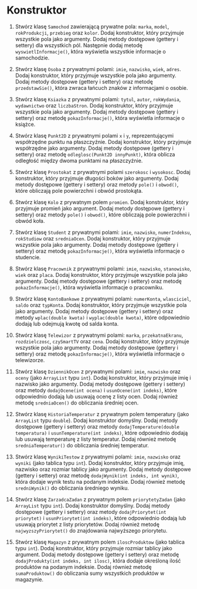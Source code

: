 # Konstruktor

1. Stwórz klasę `Samochod` zawierającą prywatne pola: `marka`, `model`, `rokProdukcji`, `przebieg` oraz `kolor`. Dodaj konstruktor, który przyjmuje wszystkie pola jako argumenty. Dodaj metody dostępowe (gettery i settery) dla wszystkich pól. Następnie dodaj metodę `wyswietlInformacje()`, która wyświetla wszystkie informacje o samochodzie.

2. Stwórz klasę `Osoba` z prywatnymi polami: `imie`, `nazwisko`, `wiek`, `adres`. Dodaj konstruktor, który przyjmuje wszystkie pola jako argumenty. Dodaj metody dostępowe (gettery i settery) oraz metodę `przedstawSie()`, która zwraca łańcuch znaków z informacjami o osobie.

3. Stwórz klasę `Ksiazka` z prywatnymi polami: `tytul`, `autor`, `rokWydania`, `wydawnictwo` oraz `liczbaStron`. Dodaj konstruktor, który przyjmuje wszystkie pola jako argumenty. Dodaj metody dostępowe (gettery i settery) oraz metodę `pokazInformacje()`, która wyświetla informacje o książce.

4. Stwórz klasę `Punkt2D` z prywatnymi polami `x` i `y`, reprezentującymi współrzędne punktu na płaszczyźnie. Dodaj konstruktor, który przyjmuje współrzędne jako argumenty. Dodaj metody dostępowe (gettery i settery) oraz metodę `odleglosc(Punkt2D innyPunkt)`, która oblicza odległość między dwoma punktami na płaszczyźnie.

5. Stwórz klasę `Prostokat` z prywatnymi polami `szerokosc` i `wysokosc`. Dodaj konstruktor, który przyjmuje długości boków jako argumenty. Dodaj metody dostępowe (gettery i settery) oraz metody `pole()` i `obwod()`, które obliczają pole powierzchni i obwód prostokąta.

6. Stwórz klasę `Kolo` z prywatnym polem `promien`. Dodaj konstruktor, który przyjmuje promień jako argument. Dodaj metody dostępowe (gettery i settery) oraz metody `pole()` i `obwod()`, które obliczają pole powierzchni i obwód koła.

7. Stwórz klasę `Student` z prywatnymi polami: `imie`, `nazwisko`, `numerIndeksu`, `rokStudiow` oraz `sredniaOcen`. Dodaj konstruktor, który przyjmuje wszystkie pola jako argumenty. Dodaj metody dostępowe (gettery i settery) oraz metodę `pokazInformacje()`, która wyświetla informacje o studencie.

8. Stwórz klasę `Pracownik` z prywatnymi polami: `imie`, `nazwisko`, `stanowisko`, `wiek` oraz `placa`. Dodaj konstruktor, który przyjmuje wszystkie pola jako argumenty. Dodaj metody dostępowe (gettery i settery) oraz metodę `pokazInformacje()`, która wyświetla informacje o pracowniku.

9. Stwórz klasę `KontoBankowe` z prywatnymi polami: `numerKonta`, `wlasciciel`, `saldo` oraz `typKonta`. Dodaj konstruktor, który przyjmuje wszystkie pola jako argumenty. Dodaj metody dostępowe (gettery i settery) oraz metody `wplac(double kwota)` i `wyplac(double kwota)`, które odpowiednio dodają lub odejmują kwotę od salda konta.

10. Stwórz klasę `Telewizor` z prywatnymi polami: `marka`, `przekatnaEkranu`, `rozdzielczosc`, `czySmartTV` oraz `cena`. Dodaj konstruktor, który przyjmuje wszystkie pola jako argumenty. Dodaj metody dostępowe (gettery i settery) oraz metodę `pokazInformacje()`, która wyświetla informacje o telewizorze.

11. Stwórz klasę `DziennikOcen` z prywatnymi polami: `imie`, `nazwisko` oraz `oceny` (jako `ArrayList` typu `int`). Dodaj konstruktor, który przyjmuje imię i nazwisko jako argumenty. Dodaj metody dostępowe (gettery i settery) oraz metody `dodajOcene(int ocena)` i `usunOcene(int indeks)`, które odpowiednio dodają lub usuwają ocenę z listy ocen. Dodaj również metodę `sredniaOcen()` do obliczania średniej ocen.

12. Stwórz klasę  `HistoriaTemperatur` z prywatnym polem temperatury (jako `ArrayList` typu `double`). Dodaj konstruktor domyślny. Dodaj metody dostępowe (gettery i settery) oraz metody `dodajTemperature(double temperatura)` i `usunTemperature(int indeks)`, które odpowiednio dodają lub usuwają temperaturę z listy temperatur. Dodaj również metodę `sredniaTemperatur()` do obliczania średniej temperatur.

13. Stwórz klasę `WynikiTestow` z prywatnymi polami: `imie`, `nazwisko` oraz `wyniki` (jako tablica typu `int`). Dodaj konstruktor, który przyjmuje imię, nazwisko oraz rozmiar tablicy jako argumenty. Dodaj metody dostępowe (gettery i settery) oraz metodę `dodajWynik(int indeks, int wynik)`, która dodaje wynik testu na podanym indeksie. Dodaj również metodę `sredniWynik()` do obliczania średniego wyniku.

14. Stwórz klasę `ZarzadcaZadan` z prywatnym polem `priorytetyZadan` (jako `ArrayList` typu `int`). Dodaj konstruktor domyślny. Dodaj metody dostępowe (gettery i settery) oraz metody `dodajPriorytet(int priorytet)` i `usunPriorytet(int indeks)`, które odpowiednio dodają lub usuwają priorytet z listy priorytetów. Dodaj również metodę `najwyzszyPriorytet()` do znajdowania najwyższego priorytetu.

15. Stwórz klasę  `Magazyn` z prywatnym polem `iloscProduktow` (jako tablica typu `int`). Dodaj konstruktor, który przyjmuje rozmiar tablicy jako argument. Dodaj metody dostępowe (gettery i settery) oraz metodę `dodajProdukty(int indeks, int ilosc)`, która dodaje określoną ilość produktów na podanym indeksie. Dodaj również metodę `sumaProduktow()` do obliczania sumy wszystkich produktów w magazynie.

